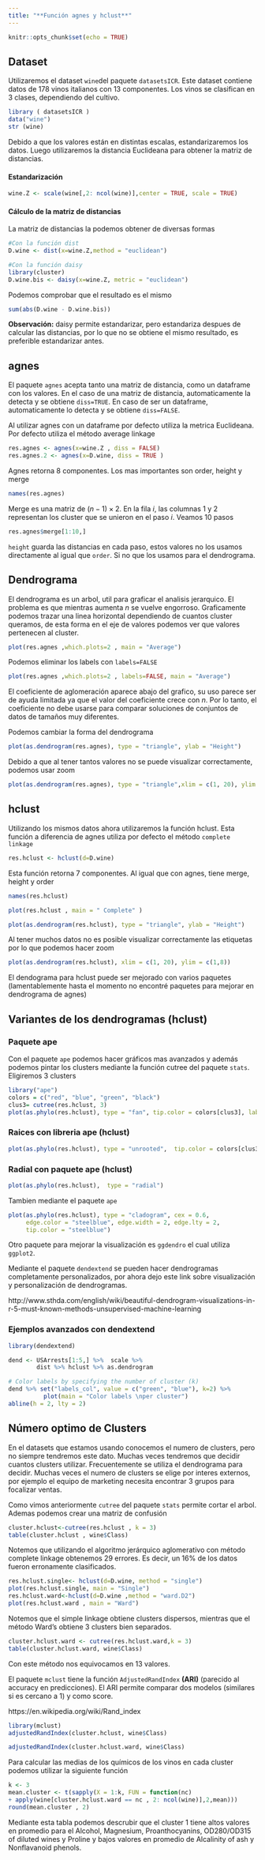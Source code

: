 ```yaml
---
title: "**Función agnes y hclust**"
---
```


```r
knitr::opts_chunk$set(echo = TRUE)
```

## **Dataset**

Utilizaremos el dataset `wine`del paquete `datasetsICR`. Este dataset contiene datos de 178 vinos italianos con 13 componentes. Los vinos se clasifican en 3 clases, dependiendo del cultivo. 

```r
library ( datasetsICR )
data("wine")
str (wine)
```
Debido a que los valores están en distintas escalas, estandarizaremos los datos. Luego utilizaremos la distancia Euclideana para obtener la matriz de distancias.

#### **Estandarización **
```r
wine.Z <- scale(wine[,2: ncol(wine)],center = TRUE, scale = TRUE)
```

#### **Cálculo de la matriz de distancias**

La matriz de distancias la podemos obtener de diversas formas

```r
#Con la función dist 
D.wine <- dist(x=wine.Z,method = "euclidean")

#Con la función daisy
library(cluster)
D.wine.bis <- daisy(x=wine.Z, metric = "euclidean")
```
Podemos comprobar que el resultado es el mismo 

```r
sum(abs(D.wine - D.wine.bis))
```

**Observación:** daisy permite estandarizar, pero estandariza despues de calcular las distancias, por lo que no se obtiene el mismo resultado, es preferible estandarizar antes.

## **agnes**

El paquete `agnes` acepta tanto una matriz de distancia, como un dataframe con los valores. En el caso de una matriz de distancia, automaticamente la detecta y se obtiene `diss=TRUE`. En caso de ser un dataframe, automaticamente lo detecta y se obtiene `diss=FALSE`. 

Al utilizar agnes con un dataframe por defecto utiliza la metrica Euclideana. Por defecto utiliza el método average linkage 

```r
res.agnes <- agnes(x=wine.Z , diss = FALSE)
res.agnes.2 <- agnes(x=D.wine, diss = TRUE )
```

Agnes retorna 8 componentes. Los mas importantes son order, height y merge

```r
names(res.agnes)
```
Merge es una matriz de $(n-1) \times 2$. En la fila $i$, las columnas 1 y 2 representan los cluster que se unieron en el paso $i$. Veamos 10 pasos
```r
res.agnes$merge[1:10,]
```

`height` guarda las distancias en cada paso, estos valores no los usamos directamente al igual que `order`. Si no que los usamos para el dendrograma. 

## **Dendrograma **

El dendrograma es un arbol, util para graficar el analisis jerarquico. El problema es que mientras aumenta $n$ se vuelve engorroso.  Graficamente podemos trazar una linea horizontal dependiendo de cuantos cluster queramos, de esta forma en el eje de valores podemos ver que valores pertenecen al cluster. 

```r
plot(res.agnes ,which.plots=2 , main = "Average")
```

Podemos eliminar los labels con `labels=FALSE`

```r
plot(res.agnes ,which.plots=2 , labels=FALSE, main = "Average")
```

El coeficiente de aglomeración aparece abajo del grafico, su uso parece ser de ayuda limitada ya que el valor del coeficiente crece con $n$. Por lo tanto, el coeficiente no debe usarse para comparar soluciones de conjuntos de datos de tamaños muy diferentes.

Podemos cambiar la forma del dendrograma

```r
plot(as.dendrogram(res.agnes), type = "triangle", ylab = "Height")
```

Debido a que al tener tantos valores no se puede visualizar correctamente, podemos usar zoom


```r
plot(as.dendrogram(res.agnes), type = "triangle",xlim = c(1, 20), ylim = c(1,8))
```



## **hclust**

Utilizando los mismos datos ahora utilizaremos la función hclust. Esta función a diferencia de agnes utiliza por defecto el método `complete linkage`

```r
res.hclust <- hclust(d=D.wine)
```

Esta función retorna 7 componentes. Al igual que con agnes, tiene merge, height y order

```r
names(res.hclust)
```

```r
plot(res.hclust , main = " Complete" )
```

```r
plot(as.dendrogram(res.hclust), type = "triangle", ylab = "Height")
```

Al tener muchos datos no es posible visualizar correctamente las etiquetas por lo que podemos hacer zoom

```r
plot(as.dendrogram(res.hclust), xlim = c(1, 20), ylim = c(1,8))
```

El dendograma para hclust puede ser mejorado con varios paquetes (lamentablemente hasta el momento no encontré paquetes para mejorar en dendrograma de agnes)

## **Variantes de los dendrogramas (hclust)**

### **Paquete ape**

Con el paquete `ape` podemos hacer gráficos mas avanzados y además podemos pintar los clusters mediante la función cutree del paquete `stats`. Eligiremos 3 clusters

```r
library("ape")
colors = c("red", "blue", "green", "black")
clus3= cutree(res.hclust, 3)
plot(as.phylo(res.hclust), type = "fan", tip.color = colors[clus3], label.offset = 1, cex = 0.7)
```

### **Raices con libreria ape (hclust)**

```r
plot(as.phylo(res.hclust), type = "unrooted",  tip.color = colors[clus3], cex = 0.6, no.margin = TRUE)
```

### **Radial con paquete ape (hclust)**

```r
plot(as.phylo(res.hclust),  type = "radial")
```

Tambien mediante el paquete `ape`


```r
plot(as.phylo(res.hclust), type = "cladogram", cex = 0.6,
     edge.color = "steelblue", edge.width = 2, edge.lty = 2,
     tip.color = "steelblue")
```

Otro paquete para mejorar la visualización es `ggdendro` el cual utiliza `ggplot2`. 


Mediante el paquete `dendextend` se pueden hacer dendrogramas completamente personalizados, por ahora dejo este link sobre visualización y personalización de dendrogramas.

http://www.sthda.com/english/wiki/beautiful-dendrogram-visualizations-in-r-5-must-known-methods-unsupervised-machine-learning

### **Ejemplos avanzados con dendextend**

```r
library(dendextend)

dend <- USArrests[1:5,] %>%  scale %>% 
        dist %>% hclust %>% as.dendrogram

# Color labels by specifying the number of cluster (k)
dend %>% set("labels_col", value = c("green", "blue"), k=2) %>% 
          plot(main = "Color labels \nper cluster")
abline(h = 2, lty = 2)
```

## **Número optimo de Clusters**

En el datasets que estamos usando conocemos el numero de clusters, pero no siempre tendremos este dato. Muchas veces tendremos que decidir cuantos clusters utilizar. Frecuentemente se utiliza el dendrograma para decidir. Muchas veces el numero de clusters se elige por interes externos, por ejemplo el equipo de marketing necesita encontrar 3 grupos para focalizar ventas.

Como vimos anteriormente `cutree` del paquete `stats` permite cortar el arbol. Ademas podemos crear una matriz de confusión

```r
cluster.hclust<-cutree(res.hclust , k = 3)
table(cluster.hclust , wine$Class)
```
Notemos que utilizando el algoritmo jerárquico aglomerativo con método complete linkage obtenemos 29 errores. Es decir, un 16% de los datos fueron erronamente clasificados. 

```r
res.hclust.single<- hclust(d=D.wine, method = "single")
plot(res.hclust.single, main = "Single")
res.hclust.ward<-hclust(d=D.wine ,method = "ward.D2")
plot(res.hclust.ward , main = "Ward")
```

Notemos que el simple linkage obtiene clusters dispersos, mientras que el método Ward's obtiene 3 clusters bien separados. 

```r
cluster.hclust.ward <- cutree(res.hclust.ward,k = 3)
table(cluster.hclust.ward, wine$Class)
```

Con este método nos equivocamos en 13 valores. 

El paquete `mclust` tiene la función `AdjustedRandIndex` **(ARI)** (parecido al accuracy en predicciones). El ARI permite comparar dos modelos (similares si es cercano a 1) y como score. 

https://en.wikipedia.org/wiki/Rand_index

```r
library(mclust)
adjustedRandIndex(cluster.hclust, wine$Class)
```
```r
adjustedRandIndex(cluster.hclust.ward, wine$Class)
```
Para calcular las medias de los químicos de los vinos en cada cluster podemos utilizar la siguiente función


```r
k <- 3
mean.cluster <- t(sapply(X = 1:k, FUN = function(nc)
+ apply(wine[cluster.hclust.ward == nc , 2: ncol(wine)],2,mean)))
round(mean.cluster , 2)
```
Mediante esta tabla podemos descrubir que el cluster 1 tiene altos valores en promedio para el Alcohol, Magnesium, Proanthocyanins, OD280/OD315 of diluted wines y Proline y bajos valores en promedio de Alcalinity of ash y Nonflavanoid phenols. 





